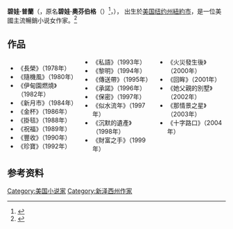{{Infobox Writer
| name = 碧娃·奧芬伯格<br />Belva Offenberg
| image = 
| pseudonym = 碧娃·普蘭（Belva Plain）
| birthdate = {{birth date|1915|10|09}}
| birth_place = [[纽约州|纽约州]][[紐約市|紐約市]]
| deathdate = {{death date and age|2010|10|12|1915|10|09|mf=y}}
| death_place = [[新泽西州|新泽西州]][[肖特山|肖特山]]
| occupation = [[文學家|文學家]]、[[小說家|小說家]]
| nationality = [[美國|美國]]
| genre = [[小說|小說]]
| magnum_opus =
}}
'''碧娃·普蘭'''（'''{{lang|en|Belva Plain}}'''，原名'''碧娃·奧芬伯格'''（{{lang|en|Belva Offenberg}}）<ref name=NYT-20101017>{{cite news | newspaper=New York Times | title=Belva Plain, Novelist of Jewish-American Life, Dies at 95 | first=Elsa | last=Dixler | date=2010年10月17日 | accessdate=2010年10月18日 | url=http://www.nytimes.com/2010/10/18/books/18plain.html | archive-date=2010年10月18日 | archive-url=https://web.archive.org/web/20101018232301/http://www.nytimes.com/2010/10/18/books/18plain.html | dead-url=no }}</ref>，{{bd|1915年|10月9日|2010年|10月12日|catIdx=Plain, Belva}}）， 出生於[[美国|美国]][[纽约州|纽约州]][[紐約市|紐約市]]，是一位美國主流暢銷小说女作家。<ref>{{Cite web |url=http://www.nj.com/news/index.ssf/2010/10/belva_plain_acclaimed_nj_autho.html |title=Belva Plain, acclaimed N.J. author, dies at 95 |accessdate=2010-10-29 |archive-date=2010-10-20 |archive-url=https://web.archive.org/web/20101020082933/http://www.nj.com/news/index.ssf/2010/10/belva_plain_acclaimed_nj_autho.html |dead-url=no }}</ref>

== 作品 ==
<div class="references-small" style="-moz-column-count:3; column-count:3;">
*《長榮》（1978年）
*《隨機風》（1980年）
*《伊甸園燃燒》（1982年）
*《新月市》（1984年）
*《金杯》（1986年）
*《掛毯》（1988年）
*《祝福》（1989年）
*《豐收》（1990年）
*《珍寶》（1992年）
*《私語》（1993年）
*《黎明》（1994年）
*《傳送帶》（1995年）
*《承諾》（1996年）
*《保密》（1997年）
*《似水流年》（1997年）
*《沉默的遺產》（1998年）
*《財富之手》（1999年）
*《火災發生後》（2000年）
*《回眸》（2001年）
*《她父親的別墅》（2002年）
*《那情景之星》（2003年）
*《十字路口》（2004年）
</div>

==参考资料==
{{reflist}}

{{Authority control}}
{{DEFAULTSORT:Plain, Belva}}
[[Category:美国小说家|Category:美国小说家]]
[[Category:新泽西州作家|Category:新泽西州作家]]